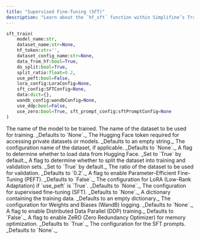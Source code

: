 ```yaml
---
title: "Supervised Fine-Tuning (SFT)"
description: "Learn about the `hf_sft` function within Simplifine’s Train Engine"
---
```


``` python
sft_train(
    model_name:str, 
    dataset_name:str=None, 
    hf_token:str='', 
    dataset_config_name:str=None, 
    data_from_hf:bool=True,
    do_split:bool=True, 
    split_ratio:float=0.2, 
    use_peft:bool=False, 
    lora_config:LoraConfig=None, 
    sft_config:SFTConfig=None, 
    data:dict={}, 
    wandb_config:wandbConfig=None, 
    use_ddp:bool=False, 
    use_zero:bool=True, sft_prompt_config:sftPromptConfig=None
)
```

<ParamField path="model_name" type="string" required="true">
  The name of the model to be trained.
</ParamField>

<ParamField path="dataset_name" type="string">
  The name of the dataset to be used for training. _Defaults to `None`._
</ParamField>

<ParamField path="hf_token" type="string">
  The Hugging Face token required for accessing private datasets or models. _Defaults to an empty string._
</ParamField>

<ParamField path="dataset_config_name" type="string">
  The configuration name of the dataset, if applicable. _Defaults to `None`._
</ParamField>

<ParamField path="data_from_hf" type="boolean">
  A flag to determine whether to load data from Hugging Face. _Set to `True` by default._
</ParamField>

<ParamField path="do_split" type="boolean">
  A flag to determine whether to split the dataset into training and validation sets. _Set to `True` by default._
</ParamField>

<ParamField path="split_ratio" type="float">
  The ratio of the dataset to be used for validation. _Defaults to `0.2`._
</ParamField>

<ParamField path="use_peft" type="boolean">
  A flag to enable Parameter-Efficient Fine-Tuning (PEFT). _Defaults to `False`._
</ParamField>

<ParamField path="lora_config" type="LoraConfig">
  The configuration for LoRA (Low-Rank Adaptation) if `use_peft` is `True`. _Defaults to `None`._
</ParamField>

<ParamField path="sft_config" type="SFTConfig">
  The configuration for supervised fine-tuning (SFT). _Defaults to `None`._
  </ParamField>

<ParamField path="data" type="dict">
  A dictionary containing the training data. _Defaults to an empty dictionary._
</ParamField>

<ParamField path="wandb_config" type="wandbConfig">
  The configuration for Weights and Biases (WandB) logging. _Defaults to `None`._
  </ParamField>

<ParamField path="use_ddp" type="boolean">
  A flag to enable Distributed Data Parallel (DDP) training._ Defaults to `False`._
</ParamField>

<ParamField path="use_zero" type="boolean">
  A flag to enable ZeRO (Zero Redundancy Optimizer) for memory optimization. _Defaults to `True`._
</ParamField>

<ParamField path="sft_prompt_config" type="sftPromptConfig">
  The configuration for the SFT prompts. _Defaults to `None`._
</ParamField>
